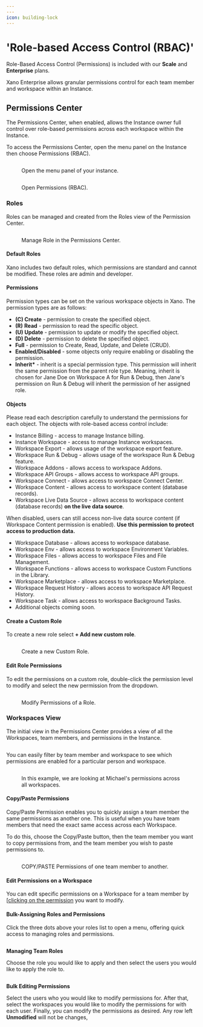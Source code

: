 ```yaml
---
---
icon: building-lock
---
```


# 'Role-based Access Control (RBAC)'

<Success>

Role-Based Access Control (Permissions) is included with our **Scale** and **Enterprise** plans.&#x20;

</Success>

Xano Enterprise allows granular permissions control for each team member and workspace within an Instance.

## Permissions Center

The Permissions Center, when enabled, allows the Instance owner full control over role-based permissions across each workspace within the Instance.

To access the Permissions Center, open the menu panel on the Instance then choose Permissions (RBAC).

<figure><img src="..//assets/CleanShot 2023-04-19 at 16.49.04.png" alt="" /><figcaption><p>Open the menu panel of your instance.</p></figcaption></figure>

<figure><img src="..//assets/CleanShot 2023-04-19 at 16.50.26.png" alt="" /><figcaption><p>Open Permissions (RBAC).</p></figcaption></figure>

### Roles

Roles can be managed and created from the Roles view of the Permission Center.

<figure><img src="..//assets/CleanShot 2023-04-19 at 16.53.19.png" alt="" /><figcaption><p>Manage Role in the Permissions Center.</p></figcaption></figure>

#### Default Roles

Xano includes two default roles, which permissions are standard and cannot be modified. These roles are admin and developer.&#x20;

#### Permissions

Permission types can be set on the various workspace objects in Xano. The permission types are as follows:

* **(C) Create** - permission to create the specified object.
* **(R)** **Read** - permission to read the specific object.
* **(U) Update** - permission to update or modify the specified object.
* **(D) Delete** - permission to delete the specified object.
* **Full** - permission to Create, Read, Update, and Delete (CRUD).
* **Enabled/Disabled** - some objects only require enabling or disabling the permission.
* **Inherit\*** - inherit is a special permission type. This permission will inherit the same permission from the parent role type. Meaning, inherit is chosen for Jane Doe on Workspace A for Run & Debug, then Jane's permission on Run & Debug will inherit the permission of her assigned role.&#x20;

#### Objects

Please read each description carefully to understand the permissions for each object. The objects with role-based access control include:

* Instance Billing - access to manage Instance billing.
* Instance Workspace - access to manage Instance workspaces.
* Workspace Export - allows usage of the workspace export feature.
* Workspace Run & Debug -  allows usage of the workspace Run & Debug feature.
* Workspace Addons - allows access to workspace Addons.
* Workspace API Groups - allows access to workspace API groups.
* Workspace Connect - allows access to workspace Connect Center.
* Workspace Content - allows access to workspace content (database records).
* Workspace Live Data Source - allows access to workspace content (database records) **on the live data source**.&#x20;

<Info>

When disabled, users can still access non-live data source content (if Workspace Content permission is enabled). **Use this permission to protect access to production data.**

</Info>

* Workspace Database - allows access to workspace database.
* Workspace Env - allows access to workspace Environment Variables.
* Workspace Files - allows access to workspace Files and File Management.
* Workspace Functions - allows access to workspace Custom Functions in the Library.
* Workspace Marketplace - allows access to workspace Marketplace.
* Workspace Request History - allows access to workspace API Request History.
* Workspace Task - allows access to workspace Background Tasks.
* Additional objects coming soon.

#### Create a Custom Role

To create a new role select **+ Add new custom role**.

<figure><img src="..//assets/CleanShot 2023-04-19 at 17.10.15.gif" alt="" /><figcaption><p>Create a new Custom Role.</p></figcaption></figure>

#### Edit Role Permissions

To edit the permissions on a custom role, double-click the permission level to modify and select the new permission from the dropdown.&#x20;

<figure><img src="..//assets/CleanShot 2023-04-19 at 17.13.00.gif" alt="" /><figcaption><p>Modify Permissions of a Role.</p></figcaption></figure>

### Workspaces View

The initial view in the Permissions Center provides a view of all the Workspaces, team members, and permissions in the Instance.

<figure><img src="..//assets/CleanShot 2023-05-03 at 15.43.00.png" alt="" /><figcaption></figcaption></figure>

You can easily filter by team member and workspace to see which permissions are enabled for a particular person and workspace.&#x20;

<figure><img src="..//assets/CleanShot 2023-05-03 at 15.43.51.png" alt="" /><figcaption><p>In this example, we are looking at Michael's permissions across all workspaces.</p></figcaption></figure>

#### **Copy/Paste Permissions**&#x20;

Copy/Paste Permission enables you to quickly assign a team member the same permissions as another one. This is useful when you have team members that need the exact same access across each Workspace.&#x20;

To do this, choose the Copy/Paste button, then the team member you want to copy permissions from, and the team member you wish to paste permissions to.&#x20;

<figure><img src="..//assets/CleanShot 2023-05-03 at 15.40.04.png" alt="" /><figcaption><p>COPY/PASTE Permissions of one team member to another.</p></figcaption></figure>

#### Edit Permissions on a Workspace

You can edit specific permissions on a Workspace for a team member by [[clicking on the permission](role-based-access-control-rbac.md#edit-role-permissions) you want to modify.&#x20;

#### Bulk-Assigning Roles and Permissions

Click the three dots above your roles list to open a menu, offering quick access to managing roles and permissions.

<figure><img src="..//assets/CleanShot 2023-05-22 at 12.54.51.png" alt="" /><figcaption></figcaption></figure>

**Managing Team Roles**

Choose the role you would like to apply and then select the users you would like to apply the role to.

<figure><img src="..//assets/CleanShot 2023-05-22 at 12.56.12.png" alt="" /><figcaption></figcaption></figure>

**Bulk Editing Permissions**

Select the users who you would like to modify permissions for. After that, select the workspaces you would like to modify the permissions for with each user. Finally, you can modify the permissions as desired. Any row left **Unmodified** will not be changes,&#x20;

<figure><img src="..//assets/CleanShot 2023-05-22 at 12.58.20.png" alt="" /><figcaption></figcaption></figure>